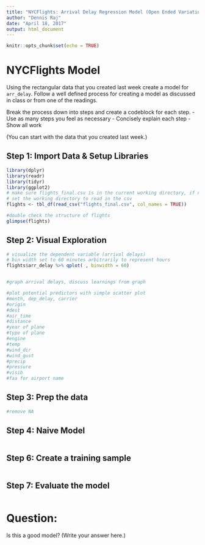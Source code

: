 ```yaml
---
title: "NYCFlights: Arrival Delay Regression Model (Open Ended Variation)"
author: "Dennis Raj"
date: "April 18, 2017"
output: html_document
---
```


```r
knitr::opts_chunk$set(echo = TRUE)
```

# NYCFlights Model

Using the rectangular data that you created last week create a model for `arr_delay`. Follow a well defined process for creating a model as discussed in class or from one of the readings. 

Break the process down into steps and create a codeblock for each step. 
 - Use as many steps you feel as necessary
 - Concisely explain each step 
 - Show all work
 
(You can start with the data that you created last week.)


## Step 1: Import Data & Setup Libraries

```r
library(dplyr)
library(readr)
library(tidyr)
library(ggplot2)
# make sure flights_final.csv is in the current working directory, if not use Rstudio or setwd() 
# set the working directory to read in the csv
flights <- tbl_df(read_csv("flights_final.csv", col_names = TRUE))

#double check the structure of flights
glimpse(flights)
```


## Step 2: Visual Exploration
```r

# visualize the dependent variable (arrival delays)
# bin width set to 60 minutes arbitrarily to represent hours
flights$arr_delay %>% qplot( , binwidth = 60)


#graph arrival delays, discuss learnings from graph

#plot potential predictors with simple scatter plot 
#month, dep_delay, carrier
#origin
#dest
#air_time
#distance
#year of plane
#type of plane
#engine
#temp
#wind_dir
#wind_gust
#precip
#pressure
#visib
#faa for airport name

```

## Step 3: Prep the data 
```r
#remove NA

```

## Step 4: Naive Model
```r


```

## Step 6: Create a training sample
```r


```


## Step 7: Evaluate the model
```r


```



# Question:

Is this a good model?  (Write your answer here.)

